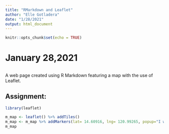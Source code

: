 ---
title: "RMarkdown and Leaflet"
author: "Elle Gotladera"
date: "1/28/2021"
output: html_document
---

```{r setup, include=FALSE}
knitr::opts_chunk$set(echo = TRUE)
```

# January 28,2021

## 
A web page created using R Markdown featuring a map with the use of Leaflet.


## Assignment:

```{r}
library(leaflet)
```

```{r}
m_map <- leaflet() %>% addTiles()   
m_map <- m_map %>% addMarkers(lat= 14.60916, lng= 120.99265, popup="I was here")
m_map  
```
